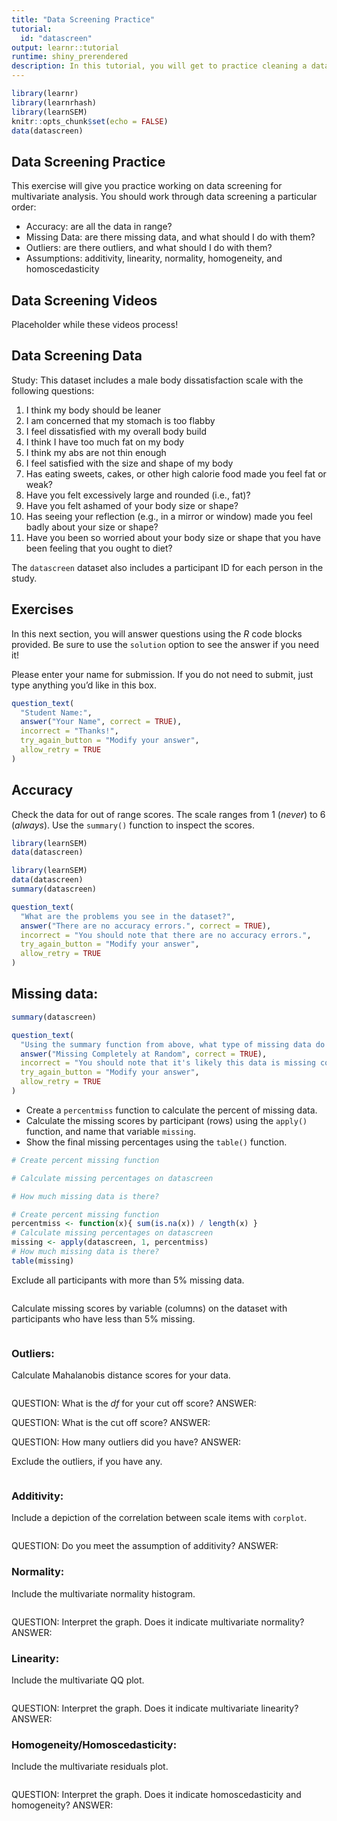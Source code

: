 ```yaml
---
title: "Data Screening Practice"
tutorial: 
  id: "datascreen"
output: learnr::tutorial
runtime: shiny_prerendered
description: In this tutorial, you will get to practice cleaning a dataset for use in a structural equation model. 
---
```


```r
library(learnr)
library(learnrhash)
library(learnSEM)
knitr::opts_chunk$set(echo = FALSE)
data(datascreen)
```

## Data Screening Practice

This exercise will give you practice working on data screening for multivariate analysis. You should work through data screening a particular order:

- Accuracy: are all the data in range? 
- Missing Data: are there missing data, and what should I do with them? 
- Outliers: are there outliers, and what should I do with them? 
- Assumptions: additivity, linearity, normality, homogeneity, and homoscedasticity

## Data Screening Videos

Placeholder while these videos process!

## Data Screening Data

Study: This dataset includes a male body dissatisfaction scale with the following questions: 

1.	I think my body should be leaner
2.	I am concerned that my stomach is too flabby
3.	I feel dissatisfied with my overall body build
4.	I think I have too much fat on my body
5.	I think my abs are not thin enough
6.	I feel satisfied with the size and shape of my body
7.	Has eating sweets, cakes, or other high calorie food made you feel fat or weak?
8.	Have you felt excessively large and rounded (i.e., fat)?
9.	Have you felt ashamed of your body size or shape?
10.	Has seeing your reflection (e.g., in a mirror or window) made you feel badly about your size or shape?
11.	Have you been so worried about your body size or shape that you have been feeling that you ought to diet?

The `datascreen` dataset also includes a participant ID for each person in the study.

## Exercises

In this next section, you will answer questions using the *R* code blocks provided. Be sure to use the `solution` option to see the answer if you need it!

Please enter your name for submission. If you do not need to submit, just type anything you'd like in this box. 

```r
question_text(
  "Student Name:",
  answer("Your Name", correct = TRUE),
  incorrect = "Thanks!",
  try_again_button = "Modify your answer",
  allow_retry = TRUE
)
```

## Accuracy

Check the data for out of range scores.  The scale ranges from 1 (*never*) to 6 (*always*). Use the `summary()` function to inspect the scores. 

```r
library(learnSEM)
data(datascreen)

```

```r
library(learnSEM)
data(datascreen)
summary(datascreen)
```

```r
question_text(
  "What are the problems you see in the dataset?",
  answer("There are no accuracy errors.", correct = TRUE),
  incorrect = "You should note that there are no accuracy errors.",
  try_again_button = "Modify your answer",
  allow_retry = TRUE
)
```

## Missing data:

```r
summary(datascreen)
```

```r
question_text(
  "Using the summary function from above, what type of missing data do you appear to have?",
  answer("Missing Completely at Random", correct = TRUE),
  incorrect = "You should note that it's likely this data is missing completely at random.",
  try_again_button = "Modify your answer",
  allow_retry = TRUE
)
```

- Create a `percentmiss` function to calculate the percent of missing data. 
- Calculate the missing scores by participant (rows) using the `apply()` function, and name that variable `missing`.
- Show the final missing percentages using the `table()` function. 

```r
# Create percent missing function

# Calculate missing percentages on datascreen

# How much missing data is there?

```

```r
# Create percent missing function
percentmiss <- function(x){ sum(is.na(x)) / length(x) }
# Calculate missing percentages on datascreen
missing <- apply(datascreen, 1, percentmiss)
# How much missing data is there?
table(missing)
```

Exclude all participants with more than 5% missing data.

```r

```

Calculate missing scores by variable (columns) on the dataset with participants who have less than 5% missing.  

```r

```

### Outliers:

Calculate Mahalanobis distance scores for your data.

```r

```

QUESTION: What is the *df* for your cut off score?
ANSWER:

QUESTION: What is the cut off score? 
ANSWER:

QUESTION: How many outliers did you have? 
ANSWER:

Exclude the outliers, if you have any. 

```r

```

### Additivity:

Include a depiction of the correlation between scale items with `corplot`. 

```r

```

QUESTION: Do you meet the assumption of additivity?
ANSWER:

### Normality:

Include the multivariate normality histogram.

```r

```

QUESTION: Interpret the graph.  Does it indicate multivariate normality?
ANSWER:

### Linearity: 

Include the multivariate QQ plot.

```r

```

QUESTION: Interpret the graph. Does it indicate multivariate linearity?
ANSWER: 

### Homogeneity/Homoscedasticity:

Include the multivariate residuals plot.

```r

```

QUESTION: Interpret the graph. Does it indicate homoscedasticity and homogeneity?
ANSWER: 

